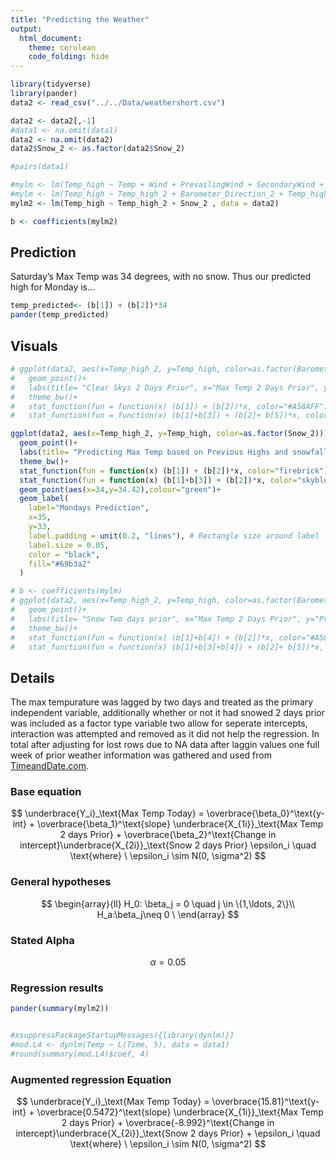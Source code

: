 ```yaml
---
title: "Predicting the Weather"
output:
  html_document:
    theme: cerulean
    code_folding: hide
---
```


```r
library(tidyverse)
library(pander)
data2 <- read_csv("../../Data/weathershort.csv")

data2 <- data2[,-1]
#data1 <- na.omit(data1)
data2 <- na.omit(data2)
data2$Snow_2 <- as.factor(data2$Snow_2)

#pairs(data1)

#mylm <- lm(Temp_high ~ Temp + Wind + PrevailingWind + SecondaryWind + Barometer_Direction_2 + Barometer_Direction_1, data = data2)
#mylm <- lm(Temp_high ~ Temp_high_2 + Barometer_Direction_2 + Temp_high_2:Wind_2 + Snow_2 , data = data2)
mylm2 <- lm(Temp_high ~ Temp_high_2 + Snow_2 , data = data2)

b <- coefficients(mylm2)
```


## Prediction
Saturday's Max Temp was 34 degrees, with no snow. Thus our predicted high for Monday is...
```r
temp_predicted<- (b[1]) + (b[2])*34
pander(temp_predicted)
```


## Visuals
```r

# ggplot(data2, aes(x=Temp_high_2, y=Temp_high, color=as.factor(Barometer_Direction_2)))+
#   geom_point()+
#   labs(title= "Clear Skys 2 Days Prior", x="Max Temp 2 Days Prior", y="Predicted Max Temp", color="Barometer increasing vs. \ndecreasing 2 days Prior")+
#   theme_bw()+
#   stat_function(fun = function(x) (b[1]) + (b[2])*x, color="#A58AFF")+
#   stat_function(fun = function(x) (b[1]+b[3]) + (b[2]+ b[5])*x, color="firebrick")

ggplot(data2, aes(x=Temp_high_2, y=Temp_high, color=as.factor(Snow_2)))+
  geom_point()+
  labs(title= "Predicting Max Temp based on Previous Highs and snowfall", x="Max Temp 2 Days Prior", y="Predicted Max Temp", color="Snow 2 days Prior")+
  theme_bw()+
  stat_function(fun = function(x) (b[1]) + (b[2])*x, color="firebrick")+
  stat_function(fun = function(x) (b[1]+b[3]) + (b[2])*x, color="skyblue")+
  geom_point(aes(x=34,y=34.42),colour="green")+
  geom_label(
    label="Mondays Prediction", 
    x=35,
    y=33,
    label.padding = unit(0.2, "lines"), # Rectangle size around label
    label.size = 0.05,
    color = "black",
    fill="#69b3a2"
  )
```

```r
# b <- coefficients(mylm)
# ggplot(data2, aes(x=Temp_high_2, y=Temp_high, color=as.factor(Barometer_Direction_2)))+
#   geom_point()+
#   labs(title= "Snow Two days prior", x="Max Temp 2 Days Prior", y="Predicted Max Temp", color="Barometer increasing vs. \ndecreasing 2 days Prior")+
#   theme_bw()+
#   stat_function(fun = function(x) (b[1]+b[4]) + (b[2])*x, color="#A58AFF")+
#   stat_function(fun = function(x) (b[1]+b[3]+b[4]) + (b[2]+ b[5])*x, color="firebrick")
```
## Details

The max tempurature was lagged by two days and treated as the primary independent variable, additionally whether or not it had snowed 2 days prior was included as a factor type variable two allow for seperate intercepts, interaction was attempted and removed as it did not help the regression. In total after adjusting for lost rows due to NA data after laggin values one full week of prior weather information was gathered and used from [TimeandDate.com](https://www.timeanddate.com/weather/@5605242/historic?month=1&year=2023).

### Base equation

$$
  \underbrace{Y_i}_\text{Max Temp Today} = \overbrace{\beta_0}^\text{y-int} + \overbrace{\beta_1}^\text{slope} \underbrace{X_{1i}}_\text{Max Temp 2 days Prior} + \overbrace{\beta_2}^\text{Change in intercept}\underbrace{X_{2i}}_\text{Snow 2 days Prior} \epsilon_i \quad \text{where} \ \epsilon_i \sim N(0, \sigma^2)
$$

### General hypotheses

$$
\begin{array}{ll}
H_0: \beta_j = 0 \quad j \in \{1,\ldots, 2\}\\
H_a:\beta_j\neq 0 \ 
\end{array}
$$

### Stated Alpha

$$
\alpha = 0.05
$$

### Regression results

```r


pander(summary(mylm2))


#xsuppressPackageStartupMessages({library(dynlm)})
#mod.L4 <- dynlm(Temp ~ L(Time, 5), data = data1)
#round(summary(mod.L4)$coef, 4)
```

### Augmented regression Equation

$$
  \underbrace{Y_i}_\text{Max Temp Today} = \overbrace{15.81}^\text{y-int} + \overbrace{0.5472}^\text{slope} \underbrace{X_{1i}}_\text{Max Temp 2 days Prior} + \overbrace{-8.992}^\text{Change in intercept}\underbrace{X_{2i}}_\text{Snow 2 days Prior} +  \epsilon_i \quad \text{where} \ \epsilon_i \sim N(0, \sigma^2)
$$
